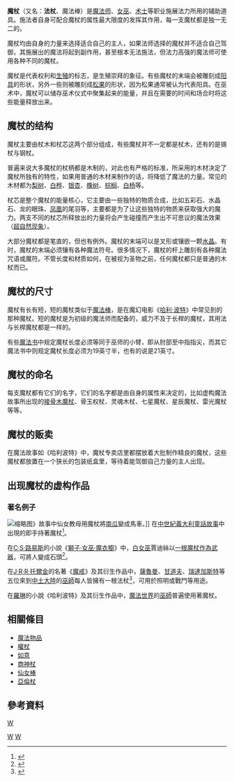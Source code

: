 {{Other uses|other=《哈利波特》系列中的魔杖|魔杖 (哈利波特)}}
{{expand|time=2010-06-20T08:02:00+00:00}}
'''魔杖'''（又名：'''法杖'''、魔法棒）是[[魔法师|魔法师]]、[[女巫|女巫]]、[[术士|术士]]等职业施展法力所用的辅助道具。施法者自身可配合魔杖的属性最大限度的发挥其作用，每一支魔杖都是独一无二的。

魔杖均由自身的力量来选择适合自己的主人，如果法师选择的魔杖并不适合自己驾御，其施展出的魔法将起到副作用，甚至根本无法施法，但法力高强的魔法师可使用各种不同的魔杖。

魔杖是代表权利和[[生殖|生殖]]的标志，是生殖崇拜的象征。有些魔杖的末端会被雕刻成[[阳具|阳具]]的形状，另外一些则被雕刻成[[松果|松果]]的形状，因为松果通常被认为代表阳具。在巫术中，魔杖可以储存巫术仪式中聚集起来的能量，并且在需要的时间和场合时将这些能量释放出来。

== 魔杖的结构 ==
魔杖主要由杖木和杖芯这两个部分组成，有些魔杖并不一定都是杖木，还有的是锡杖与钢杖。

普遍来说大多魔杖的杖柄都是木制的，对此也有严格的标准，所采用的木材决定了魔杖所独有的特性，如果用普通的木材来制作的话，将降低了魔法的力量。常见的木材都为[[梨树|梨树]]、[[白桦|白桦]]、[[银杏|银杏]]、[[橡树|橡树]]、[[棕榈|棕榈]]、[[白杨|白杨]]等。

杖芯是整个魔杖的能量核心，它主要由一些独特的物质合成，比如五彩石、水晶石、龙的眼珠、[[凤凰|凤凰]]的尾羽等，主要都是为了让这些独特的物质来获取强大的魔力。两支不同的杖芯所释放出的力量将会产生碰撞而产生出不可思议的魔法效果（[[超自然现象|超自然现象]]）。

大部分魔杖都是笔直的，但也有例外。魔杖的末端可以是叉形或镶嵌一颗[[水晶|水晶]]。有时，魔杖的末端必须镶有各种魔法符号。很多情况下，魔杖的杆上雕刻有各种魔法咒语或魔符。不管长度和材质如何，在被视为圣物之前，任何魔杖都只是普通的木杖而已。

== 魔杖的尺寸 ==
魔杖有长有短，短的魔杖类似于[[魔法棒|魔法棒]]，是在魔幻电影《[[哈利·波特|哈利·波特]]》中常见到的那种魔杖。短的魔杖是为初级的魔法师而配备的，威力不及于长桿的魔杖，其用法与长桿魔杖都是一样的。

有些[[魔法书|魔法书]]中规定魔杖长度必须等同于巫师的小臂，即从肘部至中指指尖，而其它魔法书中则规定魔杖长度必须为19英寸半，也有的说是21英寸。

== 魔杖的命名 ==
每支魔杖都有它们的名字，它们的名字都是由自身的属性来决定的，比如虚构魔法故事所出现的[[接骨木魔杖|接骨木魔杖]]、骨玉权杖、灵魂木杖、七星魔杖、星辰魔杖、雷光魔杖等等。

== 魔杖的贩卖 ==
在魔法故事如《哈利波特》中，魔杖专卖店里都摆放着大批制作精良的魔杖，这些魔杖都放置在一个狭长的包装纸盒里，等待着能驾御自己力量的主人出现。

== 出现魔杖的虚构作品 ==
{{columns-list|2|
* [[哈利·波特|哈利·波特]]
* [[怪獸與牠們的產地|怪獸與牠們的產地]]
* [[怪獸與葛林戴華德的罪行|怪獸與葛林戴華德的罪行]]
* [[热血传奇|热血传奇]]
* [[末日危城|末日危城]]
* [[白雪公主|白雪公主]]
* [[魔能|魔能]]
* [[魔戒|魔戒]]
* [[藍精靈|藍精靈]]
}}

===著名例子===
[[File:Épinal_-_Cendrillon_05.jpg|缩略图]]》故事中仙女教母用魔杖將[[南瓜|南瓜]]變成馬車。]]
在[[中世紀|中世紀]][[義大利|義大利]][[童話故事|童話故事]]中出現的{{le|仙女教母|Fairy godmother}}即手持著魔杖<ref>{{cite web |url=http://www.endicott-studio.com/rdrm/rrItalianF.html |title=Raffaella Benvenuto |author= |date= |work=Italian Fairies: Fate, Folletti, and Other Creatures of Legend |publisher=Endicott-studio.com |accessdate=2015-05-28 |archive-url=https://web.archive.org/web/20131016212139/http://www.endicott-studio.com/rdrm/rrItalianF.html |archive-date=2013-10-16 |dead-url=yes }}</ref>。

在[[C·S·路易斯|C·S·路易斯]]的小說《[[獅子·女巫·魔衣櫥|獅子·女巫·魔衣櫥]]》中，[[白女巫|白女巫]]賈迪絲以[[納尼亞傳奇中的魔法物品列表#白女巫的魔杖|一根魔杖作為武器]]，可將人變成石頭<ref name="獅子·女巫·魔衣櫥">{{Cite book|title=獅子·女巫·魔衣櫥|last=C·S·路易斯|publisher=大田出版|year=2005年12月|isbn=957-455-890-8|location=臺北}}</ref>。

在[[J·R·R·托爾金|J·R·R·托爾金]]的名著《[[魔戒|魔戒]]》及其衍生作品中，[[薩魯曼|薩魯曼]]、[[甘道夫|甘道夫]]、[[瑞達加斯特|瑞達加斯特]]等五位來到[[中土大陸|中土大陸]]的[[巫師_(中土大陸)|巫師]]每人皆擁有一根法杖<ref>{{Cite book|title=魔戒魅影：魔戒首部曲小說·電影導讀本|last=裘德·費雪|publisher=聯經|year=2002年月|isbn=957-08-2346-1|location=臺北|pages=}}</ref>，可用於照明或戰鬥等用途。

在[[羅琳|羅琳]]的小說《哈利波特》及其衍生作品中，[[哈利波特的虛構世界|魔法世界]]的[[巫師_(哈利波特)|巫師]]普遍使用著魔杖。

== 相關條目 ==
* [[魔法物品|魔法物品]]
* [[權杖|權杖]]
* [[如意|如意]]
* [[商神杖|商神杖]]
* [[仙女棒|仙女棒]]
* [[亞倫杖|亞倫杖]]

==參考資料==
<references />

{{Commons category|Magic wands}}

{{Fantasy fiction}}

[[category:魔法|W]]
[[Category:奇幻|W]]
[[Category:虛構物品|W]]